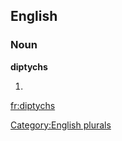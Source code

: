 
==English==

===Noun===
'''diptychs'''

# {{plural of|[[diptych]]}}

[[Category:English plurals]]

[[fr:diptychs]]